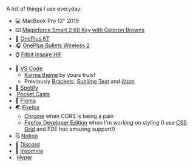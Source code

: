 
A list of things I use everyday:

<!-- ## Hardware -->

-   💻 MacBook Pro 13" 2019
-   ⌨️ [Magicforce Smart 2 68 Key with Gateron Browns](https://www.aliexpress.com/item/33026059233.html)
-   📱 [OnePlus 6T](https://www.oneplus.com/6t)
-   🎧 [OnePlus Bullets Wireless 2](https://www.oneplus.com/bullets-wireless-2)
-   ⌚️ [Fitbit Inspire HR](https://www.fitbit.com/in/inspire)

<!-- ## Software -->

-   📝 [VS Code](https://code.visualstudio.com)
    -   [Karma theme](https://github.com/sreetamdas/karma) by yours truly!
    -   Previously [Brackets](http://brackets.io), [Sublime Text](https://www.sublimetext.com) and [Atom](https://atom.io)
-   🎵 [Spotify](https://open.spotify.com/user/22nkuerb2tgjpqwhy4tp4aecq?si=q0YnurxaQxiWIIvc7G4-ZA)
-   &#8203;<FaPodcast /> [Pocket Casts](https://www.pocketcasts.com)
-   🎨 [Figma](https://www.figma.com)
-   🌏 [Firefox](https://www.mozilla.org)
    -   [Chrome](https://www.google.com/chrome) when CORS is being a pain
    -   [Firefox Developer Edition](https://www.mozilla.org/en-US/firefox/developer) when I'm working on styling (I use [CSS Grid](https://developer.mozilla.org/en-US/docs/Web/CSS/CSS_Grid_Layout) and
        FDE has amazing support!)
-   🗒 [Notion](https://www.notion.so)
-   💬 [Discord](https://discord.com)
-   📮 [Insomnia](https://insomnia.rest)
-   &#8203;<BsTerminalFill /> [Hyper](https://hyper.is)

<!--
-   <BsLaptop /> MacBook Pro 13" 2019
-   <FaKeyboard /> Magicforce Smart 2 68 Key with Gateron Browns
-   <FaMobileAlt /> OnePlus 6T
-   <FaHeadphones /> OnePlus Bullets Wireless 2
-   <BsWatch /> Fitbit Inspire HR


-   📝 VS Code
    -   Karma theme by yours truly!
    -   Previously Brackets, Sublime Text and Atom
-   🎵 Spotify
-   <FaPodcast /> Pocket Cast
-   🎨 Figma
-   🌏 Firefox
    -   Chrome when CORS is being a pain
    -   Firefox Developer Edition when I'm working on styling (I use CSS Grid and
        FDE has amazing support!)
-   🗒 Notion
-   💬 Discord
-   📮 Insomnia
-   <BsTerminalFill /> Hyper -->
